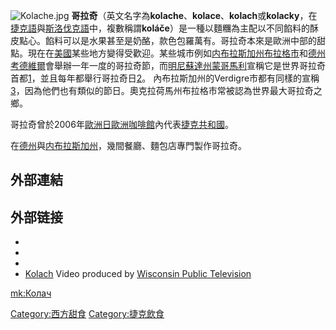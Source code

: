 [[File:Kolache.jpg|thumb]]
'''哥拉奇'''（英文名字為'''kolache'''、'''kolace'''、'''kolach'''或'''kolacky'''，在[[捷克語|捷克語]]與[[斯洛伐克語|斯洛伐克語]]中，複數稱謂'''koláče'''）是一種以麵糰為主配以不同餡料的酥皮點心。餡料可以是水果甚至是奶酪，款色包羅萬有。哥拉奇本來是歐洲中部的甜點。現在在[[美國|美國]]某些地方變得受歡迎。某些城市例如[[布拉格_(内布拉斯加州)|内布拉斯加州布拉格市]]和[[考德維爾_(德州)|德州考德維爾]]會舉辦一年一度的哥拉奇節，而[[蒙哥馬利_(明尼蘇達州)|明尼蘇達州蒙哥馬利]]宣稱它是世界哥拉奇首都[https://web.archive.org/web/20120205090934/http://www.epodunk.com/cgi-bin/genInfo.php?locIndex=21281]，並且每年都舉行哥拉奇日[https://web.archive.org/web/20070311154941/http://www.montgomerymn.org/kdayhist.html]。
內布拉斯加州的Verdigre市都有同樣的宣稱[https://web.archive.org/web/20100905054937/http://ci.verdigre.ne.us/]，因為他們也有類似的節日。奧克拉荷馬州布拉格市常被認為世界最大哥拉奇之鄉。

哥拉奇曾於2006年[[歐洲日|歐洲日]][[歐洲咖啡館|歐洲咖啡館]]內代表[[捷克共和國|捷克共和國]]。

在[[德克薩斯州|德州]]與[[内布拉斯加州|内布拉斯加州]]，幾間餐廳、麵包店專門製作哥拉奇。
<!--
In Texas and Nebraska, several [[restaurant|restaurant]]s and [[bakery|bakeries]] specialize in kolaches; popular areas in central Texas include the communities of [[West,_Texas|West]] and [[Schulenburg,_Texas|Schulenburg]], which have large [[Czech_people|Czech]] populations (see the Czech Stop and Kountry Bakery links below). These restaurants and bakeries now sell varieties for all meals of the day and include versions such as Philly [[cheesesteak|cheesesteak]], [[Huevos_rancheros|ranchero]], and [[chocolate|chocolate]] [[cream_cheese|cream cheese]]. The Bluebonnet City of Ennis which has celebrated the Polka Festival (see National Polka Festival link below) since 1966, with a weekend of parade, street dancing and dinner/dances at the fraternal Czech halls. Kolaches are sold on the street. 

A related dish is a [[klobasnek|klobasnek]], which often uses similar bread but is filled with a piece of sausage. These are sometimes mistakenly referred to as kolaches. 
-->

== 外部連結 ==
== 外部链接 ==
* {{wiktionary-inline}}
* {{Commons category-inline}}
* {{Wikisource-inline|Old_Czech_Recipes_For_Today's_Kitchens/Recipes#Kolache|Kolache}}
* [http://video.wpt.org/video/2365556309/ Kolach]{{Wayback|url=http://video.wpt.org/video/2365556309/ |date=20171211053532 }}  Video produced by [[Wisconsin_Public_Television|Wisconsin Public Television]]

[[Category:西方甜食|Category:西方甜食]]
[[Category:捷克飲食|Category:捷克飲食]]

[[mk:Колач|mk:Колач]]